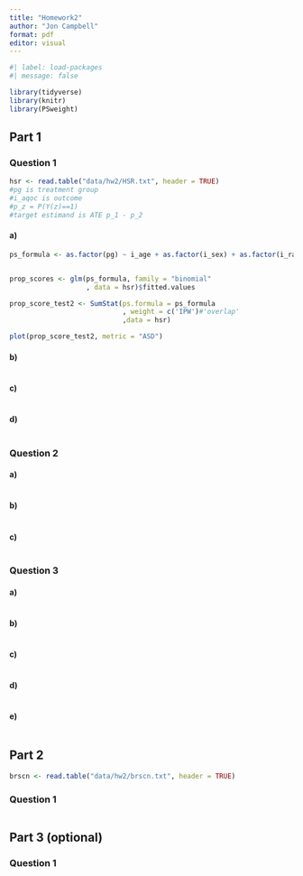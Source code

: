 ```yaml
---
title: "Homework2"
author: "Jon Campbell"
format: pdf
editor: visual
---
```


```r
#| label: load-packages
#| message: false

library(tidyverse)
library(knitr)
library(PSweight)
```

## Part 1

### Question 1

```r
hsr <- read.table("data/hw2/HSR.txt", header = TRUE)
#pg is treatment group
#i_aqoc is outcome
#p_z = P(Y(z)==1)
#target estimand is ATE p_1 - p_2
```

#### a)

```r

ps_formula <- as.factor(pg) ~ i_age + as.factor(i_sex) + as.factor(i_race) + as.factor(i_educ) + as.factor(i_insu) + as.factor(i_drug) + as.factor(i_seve) + com_t + pcs_sd + mcs_sd


prop_scores <- glm(ps_formula, family = "binomial"
                   , data = hsr)$fitted.values

prop_score_test2 <- SumStat(ps.formula = ps_formula
                            , weight = c('IPW')#'overlap'
                            ,data = hsr)
```

```r
plot(prop_score_test2, metric = "ASD")
```

#### b)

```r

```

#### c)

```r

```

#### d)

```r

```

### Question 2

#### a)

```r

```

#### b)

```r

```

#### c)

```r

```

### Question 3

#### a)

```r

```

#### b)

```r

```

#### c)

```r

```

#### d)

```r

```

#### e)

```r

```

## Part 2

```r
brscn <- read.table("data/hw2/brscn.txt", header = TRUE)
```

### Question 1

```r

```

## Part 3 (optional)

### Question 1

```r

```
